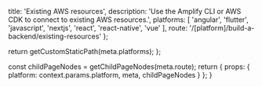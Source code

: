 
  title: 'Existing AWS resources',
  description:
    'Use the Amplify CLI or AWS CDK to connect to existing AWS resources.',
  platforms: [
    'angular',
    'flutter',
    'javascript',
    'nextjs',
    'react',
    'react-native',
    'vue'
  ],
  route: '/[platform]/build-a-backend/existing-resources'
};

  return getCustomStaticPath(meta.platforms);
};

  const childPageNodes = getChildPageNodes(meta.route);
  return {
    props: {
      platform: context.params.platform,
      meta,
      childPageNodes
    }
  };
}

<Overview childPageNodes={props.childPageNodes} />
